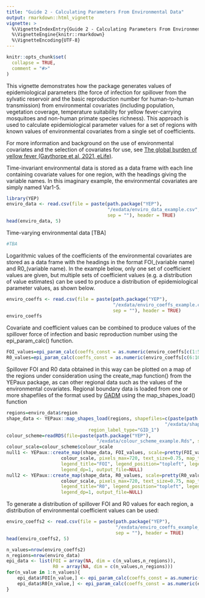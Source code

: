 ```yaml
---
title: "Guide 2 - Calculating Parameters From Environmental Data"
output: rmarkdown::html_vignette
vignette: >
  %\VignetteIndexEntry{Guide 2 - Calculating Parameters From Environmental Data}
  %\VignetteEngine{knitr::rmarkdown}
  %\VignetteEncoding{UTF-8}
---
```


```r
knitr::opts_chunk$set(
  collapse = TRUE,
  comment = "#>"
)
```

This vignette demonstrates how the package generates values of epidemiological parameters (the force of infection for spillover from the sylvatic reservoir and the basic reproduction number for human-to-human transmission) from environmental covariates (including population, vegetation coverage, temperature suitability for yellow fever-carrying mosquitoes and non-human primate species richness). This approach is used to calculate epidemiological parameter values for a set of regions with known values of environmental covariates from a single set of coefficients.

For more information and background on the use of environmental covariates and the selection of covariates for use, see [The global burden of yellow fever (Gaythorpe et al, 2021, eLife)](https://doi.org/10.7554/eLife.64670).

Time-invariant environmental data is stored as a data frame with each line containing covariate values for one region, with the headings giving the variable names. In this imaginary example, the environmental covariates are simply named Var1-5.

```r
library(YEP)
enviro_data <- read.csv(file = paste(path.package("YEP"), 
                                     "/exdata/enviro_data_example.csv", 
                                     sep = ""), header = TRUE)
head(enviro_data, 5)
```

Time-varying environmental data [TBA]

```r
#TBA
```

Logarithmic values of the coefficients of the environmental covariates are stored as a data frame with the headings in the format FOI_(variable name) and R0_(variable name). In the example below, only one set of coefficient values are given, but multiple sets of coefficient values (e.g. a distribution of value estimates) can be used to produce a distribution of epidemiological parameter values, as shown below.

```r
enviro_coeffs <- read.csv(file = paste(path.package("YEP"), 
                                       "/exdata/enviro_coeffs_example.csv", 
                                       sep = ""), header = TRUE)
enviro_coeffs
```

Covariate and coefficient values can be combined to produce values of the spillover force of infection and basic reproduction number using the epi_param_calc() function.

```r
FOI_values=epi_param_calc(coeffs_const = as.numeric(enviro_coeffs[c(1:5)]), coeffs_var = c(0), enviro_data_const = enviro_data, enviro_data_var = NULL)
R0_values=epi_param_calc(coeffs_const = as.numeric(enviro_coeffs[c(6:10)]), coeffs_var = c(0), enviro_data_const = enviro_data, enviro_data_var = NULL)
```

Spillover FOI and R0 data obtained in this way can be plotted on a map of the regions under consideration using the create_map function() from the YEPaux package, as can other regional data such as the values of the environmental covariates. Regional boundary data is loaded from one or more shapefiles of the format used by [GADM](https://gadm.org/download_country_v3.html) using the map_shapes_load() function

```r
regions=enviro_data$region
shape_data <- YEPaux::map_shapes_load(regions, shapefiles=c(paste(path.package("YEP"),
                                                          "/exdata/shapefile_example.shp", sep = "")),
                              region_label_type="GID_1")
colour_scheme=readRDS(file=paste(path.package("YEP"), 
                                 "/exdata/colour_scheme_example.Rds", sep="/"))
colour_scale=colour_scheme$colour_scale
null1 <- YEPaux::create_map(shape_data, FOI_values, scale=pretty(FOI_values, 8), 
                    colour_scale, pixels_max=720, text_size=0.75, map_title="", 
                    legend_title="FOI", legend_position="topleft", legend_format="e",
                    legend_dp=1, output_file=NULL)
null2 <- YEPaux::create_map(shape_data, R0_values, scale=pretty(R0_values, 8), 
                    colour_scale, pixels_max=720, text_size=0.75, map_title="", 
                    legend_title="R0", legend_position="topleft", legend_format="f", 
                    legend_dp=1, output_file=NULL)
```

To generate a distribution of spillover FOI and R0 values for each region, a distribution of environmental coefficient values can be used:

```r
enviro_coeffs2 <- read.csv(file = paste(path.package("YEP"), 
                                        "/exdata/enviro_coeffs_example_multi.csv",
                                        sep = ""), header = TRUE)
head(enviro_coeffs2, 5)
```

```r
n_values=nrow(enviro_coeffs2)
n_regions=nrow(enviro_data)
epi_data <- list(FOI = array(NA, dim = c(n_values,n_regions)), 
                 R0 = array(NA, dim = c(n_values,n_regions)))
for(n_value in 1:n_values){
    epi_data$FOI[n_value,] <- epi_param_calc(coeffs_const = as.numeric(enviro_coeffs2[n_value, c(1:5)]), coeffs_var = NULL, enviro_data_const = enviro_data, enviro_data_var = NULL)
    epi_data$R0[n_value,] <- epi_param_calc(coeffs_const = as.numeric(enviro_coeffs2[n_value, c(6:10)]), coeffs_var = NULL, enviro_data_const = enviro_data, enviro_data_var = NULL)
}
```
